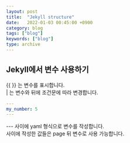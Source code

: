 ```yaml
---
layout: post
title:  "Jekyll structure"
date:   2022-01-03 00:45:00 +0900
category: blog
tags: ["blog"]
keywords: ["blog"]
type: archive
---
```


## Jekyll에서 변수 사용하기
\{\{ \}\} 는 변수를 표시합니다.  
| 는 변수와 뒤에 조건문에 따라 변경합니다.  


```yaml
---
my_number: 5
---
```
--- 사이에 yaml 형식으로 변수를 작성합니다.  
사이에 작성한 값들은 page 뒤 변수로 사용 가능합니다.  
